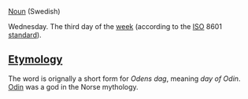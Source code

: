 [[Noun]] (Swedish)

Wednesday. The third day of the [[week]] (according to the [[ISO]] 8601 [[standard]]).

==[[Etymology]]==

The word is orignally a short form for ''Odens dag'', meaning ''day of Odin''. [[w:Odin|Odin]] was a god in the Norse mythology.